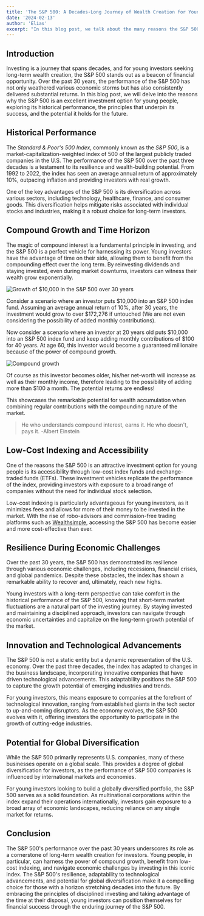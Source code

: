 ```yaml
---
title: 'The S&P 500: A Decades-Long Journey of Wealth Creation for Young Investors'
date: '2024-02-13'
author: 'Elias'
excerpt: "In this blog post, we talk about the many reasons the S&P 500 is a great investment vehicle for young investors and why investing at a young age can be a pivotal factor to one's financial success."
---
```


## Introduction

Investing is a journey that spans decades, and for young investors seeking long-term wealth creation, the S&P 500 stands out as a beacon of financial opportunity. Over the past 30 years, the performance of the S&P 500 has not only weathered various economic storms but has also consistently delivered substantial returns. In this blog post, we will delve into the reasons why the S&P 500 is an excellent investment option for young people, exploring its historical performance, the principles that underpin its success, and the potential it holds for the future.

## Historical Performance

The *Standard & Poor's 500 Index*, commonly known as the *S&P 500*, is a market-capitalization-weighted index of 500 of the largest publicly traded companies in the U.S. The performance of the S&P 500 over the past three decades is a testament to its resilience and wealth-building potential. From 1992 to 2022, the index has seen an average annual return of approximately 10%, outpacing inflation and providing investors with real growth.

One of the key advantages of the S&P 500 is its diversification across various sectors, including technology, healthcare, finance, and consumer goods. This diversification helps mitigate risks associated with individual stocks and industries, making it a robust choice for long-term investors.

## Compound Growth and Time Horizon

The magic of compound interest is a fundamental principle in investing, and the S&P 500 is a perfect vehicle for harnessing its power. Young investors have the advantage of time on their side, allowing them to benefit from the compounding effect over the long term. By reinvesting dividends and staying invested, even during market downturns, investors can witness their wealth grow exponentially.

![Growth of $10,000 in the S&P 500 over 30 years](https://cloudfront-us-east-1.images.arcpublishing.com/morningstar/TML4H2IDPRCB7DKXNFR7NRXPKU.png)

Consider a scenario where an investor puts $10,000 into an S&P 500 index fund. Assuming an average annual return of 10%, after 30 years, the investment would grow to over $172,276 if untouched (We are not even considering the possibility of added monthly contributions). 

Now consider a scenario where an investor at 20 years old puts $10,000 into an S&P 500 index fund and keep adding monthly contributions of $100 for 40 years. At age 60, this investor would become a guaranteed millionaire because of the power of compound growth.

![Compound growth](https://i.imgur.com/aWApdlP.png)

Of course as this investor becomes older, his/her net-worth will increase as well as their monthly income, therefore leading to the possibility of adding more than $100 a month. The potential returns are endless!

This showcases the remarkable potential for wealth accumulation when combining regular contributions with the compounding nature of the market.

> He who understands compound interest, earns it. He who doesn't, pays it. -Albert Einstein


## Low-Cost Indexing and Accessibility

One of the reasons the S&P 500 is an attractive investment option for young people is its accessibility through low-cost index funds and exchange-traded funds (ETFs). These investment vehicles replicate the performance of the index, providing investors with exposure to a broad range of companies without the need for individual stock selection.

Low-cost indexing is particularly advantageous for young investors, as it minimizes fees and allows for more of their money to be invested in the market. With the rise of robo-advisors and commission-free trading platforms such as [Wealthsimple](https://www.wealthsimple.com/en-ca), accessing the S&P 500 has become easier and more cost-effective than ever.

## Resilience During Economic Challenges

Over the past 30 years, the S&P 500 has demonstrated its resilience through various economic challenges, including recessions, financial crises, and global pandemics. Despite these obstacles, the index has shown a remarkable ability to recover and, ultimately, reach new highs.

Young investors with a long-term perspective can take comfort in the historical performance of the S&P 500, knowing that short-term market fluctuations are a natural part of the investing journey. By staying invested and maintaining a disciplined approach, investors can navigate through economic uncertainties and capitalize on the long-term growth potential of the market.

## Innovation and Technological Advancements

The S&P 500 is not a static entity but a dynamic representation of the U.S. economy. Over the past three decades, the index has adapted to changes in the business landscape, incorporating innovative companies that have driven technological advancements. This adaptability positions the S&P 500 to capture the growth potential of emerging industries and trends.

For young investors, this means exposure to companies at the forefront of technological innovation, ranging from established giants in the tech sector to up-and-coming disruptors. As the economy evolves, the S&P 500 evolves with it, offering investors the opportunity to participate in the growth of cutting-edge industries.

## Potential for Global Diversification

While the S&P 500 primarily represents U.S. companies, many of these businesses operate on a global scale. This provides a degree of global diversification for investors, as the performance of S&P 500 companies is influenced by international markets and economies.

For young investors looking to build a globally diversified portfolio, the S&P 500 serves as a solid foundation. As multinational corporations within the index expand their operations internationally, investors gain exposure to a broad array of economic landscapes, reducing reliance on any single market for returns.

## Conclusion

The S&P 500's performance over the past 30 years underscores its role as a cornerstone of long-term wealth creation for investors. Young people, in particular, can harness the power of compound growth, benefit from low-cost indexing, and navigate economic challenges by investing in this iconic index. The S&P 500's resilience, adaptability to technological advancements, and potential for global diversification make it a compelling choice for those with a horizon stretching decades into the future. By embracing the principles of disciplined investing and taking advantage of the time at their disposal, young investors can position themselves for financial success through the enduring journey of the S&P 500.
